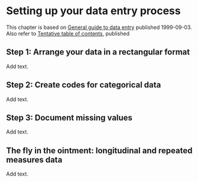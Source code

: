 # Setting up your data entry process

This chapter is based on [General guide to data entry][sim_gen] published  1999-09-03. Also refer to [Tentative table of contents][sim_tab], published 

[sim_gen]: http://www.pmean.com/99/entry.html
[sim_tab]: http://www.pmean.com/10/Contents.html

## Step 1: Arrange your data in a rectangular format

Add text.

## Step 2: Create codes for categorical data

Add text.

## Step 3: Document missing values

Add text.

## The fly in the ointment: longitudinal and repeated measures data

Add text.